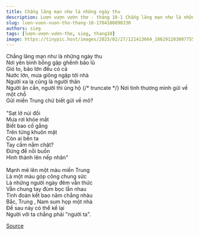 ```yaml
---
title: Chẳng lãng mạn như là những ngày thu
description: Lượn vượn vườn thơ - tháng 10-1 Chẳng lãng mạn như là những ngày thu Nơi yên bình bỗng gập ghềnh bão lũ
slug: luon-vuon-vuon-tho-thang-10-1704188090330
authors: sieg
tags: [lượn-vượn-vườn-thơ, sieg, thang10]
image: https://tinypic.host/images/2023/02/27/121413664_186291203007755_8195032040618145129_n.th.jpg
---
```


Chẳng lãng mạn như là những ngày thu\
Nơi yên bình bỗng gập ghềnh bão lũ\
Gió to, bão lớn đều có cả\
Nước lớn, mưa giông ngập tới nhà\
Người xa lạ cũng là người thân\
Người ân cần, người thì ủng hộ
{/* truncate */}
Nơi tình thương mình gửi về một chỗ\
Gửi miền Trung chứ biết gửi về mô?\
\
"Sạt lở núi đồi\
Mưa rơi khóe mắt\
Biết bao cố gắng\
Trên từng khuôn mặt\
Còn ai bên ta\
Tay cầm nắm chặt?\
Đừng để nỗi buồn\
Hình thành lên nếp nhăn"\
\
Mạnh mẽ lên một màu miền Trung\
Là một màu góp công chung sức \
Là những người ngày đêm vẫn thức\
Vẫn chung tay đùm bọc lẫn nhau\
Tình đoàn kết bao năm chẳng nhàu\
Bắc, Trung , Nam sum họp một nhà\
Để sau này có thể kể lại\
Người với ta chẳng phải "người ta".

[Source](https://www.facebook.com/ape.poem/posts/pfbid0npHxh3549KQjBMKZT2ogsRCYgNCFCRujghRsEwkWuuWEmPizvKS9hBDeirmWeuFVl)
